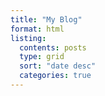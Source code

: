 ```yaml
---
title: "My Blog"
format: html
listing: 
  contents: posts
  type: grid
  sort: "date desc"
  categories: true
---
```


